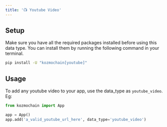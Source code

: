 ```yaml
---
title: '📺 Youtube Video'
---
```


## Setup

Make sure you have all the required packages installed before using this data type. You can install them by running the following command in your terminal.

```bash
pip install -U "kozmochain[youtube]"
```

## Usage

To add any youtube video to your app, use the data_type as `youtube_video`. Eg:

```python
from kozmochain import App

app = App()
app.add('a_valid_youtube_url_here', data_type='youtube_video')
```
